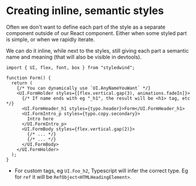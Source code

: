 # Creating inline, semantic styles

Often we don't want to define each part of the style as a separate component outside of our React component. Either when some styled part is simple, or when we rapidly iterate.

We can do it inline, while next to the styles, still giving each part a semantic name and meaning (that will also be visible in devtools).

```tsx
import { UI, flex, font, box } from "styledwind";

function Form() {
  return (
    {/* You can dynamically use `UI.AnyNameYouWant` */}
    <UI.FormHolder styles={[flex.vertical.gap(3), animations.fadeIn]}>
      {/* If name ends with eg "_h1", the result will be <h1> tag, etc */}
      <UI.FormHeader_h1 styles={typo.header}>Form</UI.FormHeader_h1>
      <UI.FormIntro_p styles={typo.copy.secondary}>
        Intro here
      </UI.FormIntro_p>
      <UI.FormBody styles={flex.vertical.gap(2)}>
        {/* ... */}
        {/* ... */}
      </UI.FormBody>
    </UI.FormHolder>
  );
}
```

- For custom tags, eg `UI.Foo_h2`, Typescript will infer the correct type. Eg for `ref` it will be `RefObject<HTMLHeadingElement>`.